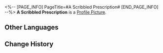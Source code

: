 <%-- [PAGE_INFO]
PageTitle=#A Scribbled Prescription#
[END_PAGE_INFO] --%>
{{Item Infobox
|id          = 140200
|image       = Item A Scribbled Prescription.png
|type        = Mission Item
|invCategory = Missions
|rarity      = 1
|effect      = 
|description = Messy writing that only a doctor can read.
}}
{{Description|''"This prescription can save people, but those who take it will hiccup uncontrollably every single day!"''}}
'''A Scribbled Prescription''' is a [[Profile Picture]].

==Other Languages==
{{Other Languages
|en   = A Scribbled Prescription
|zhs  = 潦草的药方
|zht  = 潦草的藥方
|ja   = 乱雑な薬方
|ko   = 조잡한 처방전
|es   = Receta escrita con mala caligrafía
|fr   = Prescription griffonnée
|ru   = Рецепт неразборчивым почерком
|th   = ใบสั่งยาลายมือขยุกขยิก
|vi   = Phương Thuốc Viết Ngoáy
|de   = Ein hingekritzeltes Rezept
|id   = Resep yang Tulisannya Berantakan
|pt   = Um Rascunho de Receita
}}

==Change History==
{{Change History|1.1}}